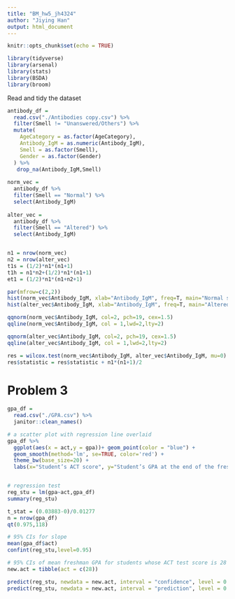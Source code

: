 ```yaml
---
title: "BM_hw5_jh4324"
author: "Jiying Han"
output: html_document
---
```


```r
knitr::opts_chunk$set(echo = TRUE)

library(tidyverse)
library(arsenal) 
library(stats)
library(BSDA)
library(broom)
```


Read and tidy the dataset 
```r
antibody_df = 
  read.csv("./Antibodies copy.csv") %>% 
  filter(Smell != "Unanswered/Others") %>% 
  mutate(
    AgeCategory = as.factor(AgeCategory),
    Antibody_IgM = as.numeric(Antibody_IgM),
    Smell = as.factor(Smell),
    Gender = as.factor(Gender)
  ) %>% 
   drop_na(Antibody_IgM,Smell)
   
norm_vec = 
  antibody_df %>% 
  filter(Smell == "Normal") %>% 
  select(Antibody_IgM)
  
alter_vec = 
  antibody_df %>% 
  filter(Smell == "Altered") %>% 
  select(Antibody_IgM) 


n1 = nrow(norm_vec)
n2 = nrow(alter_vec)
t1s = (1/2)*n1*(n1+1) 
t1h = n1*n2+(1/2)*n1*(n1+1)
et1 = (1/2)*n1*(n1+n2+1) 

par(mfrow=c(2,2))
hist(norm_vec$Antibody_IgM, xlab="Antibody_IgM", freq=T, main="Normal smell patients' antibody")
hist(alter_vec$Antibody_IgM, xlab="Antibody_IgM", freq=T, main="Altered smell patients' antibody")

qqnorm(norm_vec$Antibody_IgM, col=2, pch=19, cex=1.5)
qqline(norm_vec$Antibody_IgM, col = 1,lwd=2,lty=2)

qqnorm(alter_vec$Antibody_IgM, col=2, pch=19, cex=1.5)
qqline(alter_vec$Antibody_IgM, col = 1,lwd=2,lty=2)

res = wilcox.test(norm_vec$Antibody_IgM, alter_vec$Antibody_IgM, mu=0)
res$statistic = res$statistic + n1*(n1+1)/2

```



# Problem 3

```r
gpa_df =
  read.csv("./GPA.csv") %>% 
  janitor::clean_names()

# a scatter plot with regression line overlaid
gpa_df %>% 
  ggplot(aes(x = act,y = gpa))+ geom_point(color = "blue") +
  geom_smooth(method='lm', se=TRUE, color='red') +
  theme_bw(base_size=20) +
  labs(x="Student’s ACT score", y="Student’s GPA at the end of the freshman year ")


# regression test
reg_stu = lm(gpa~act,gpa_df)
summary(reg_stu)

t_stat = (0.03883-0)/0.01277
n = nrow(gpa_df)
qt(0.975,118)

# 95% CIs for slope
mean(gpa_df$act)
confint(reg_stu,level=0.95)

# 95% CIs of mean freshman GPA for students whose ACT test score is 28 using predict
new.act = tibble(act = c(28))

predict(reg_stu, newdata = new.act, interval = "confidence", level = 0.95)
predict(reg_stu, newdata = new.act, interval = "prediction", level = 0.95)

```



